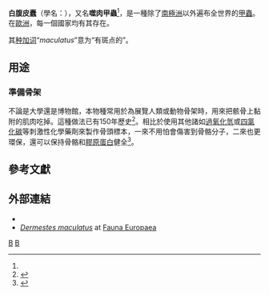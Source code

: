 {{Speciesbox
 | image = Dermestidae - Dermestes maculatus.jpg
 | image_width = 250px
 | image_caption = ''Dermestes maculatus''. Museum specimen
 | image2 = Dermestes maculatus00.jpg
 | genus = Dermestes
 | grandparent_authority = [[卡尔·林奈|Linnaeus]], [[自然系统第十版|1758]]
 | subgenus = Dermestinus
 | species = maculatus
 | authority = {{tsl|en|Charles De Geer|Charles De Geer|De Geer}}, 1774
 | synonyms = 
*''Dermestes vulpinus'' Fabricius, 1781
*''Dermestes marginatus'' Thunberg, 1781
*''Dermestes senex'' Germar, 1824
*''Dermestes lateralis'' Sturm, 1826
*''Dermestes elongatus'' Hope, 1834 
*''Dermestes lupinus'' Erichson, 1843
*''Dermestes semistriatus'' Boheman, 1851
*''Dermestes rattulus'' Mulsant and Rey, 1868
*''Dermestes sudanicus'' Gredler, 1877
*''Dermestes truncatus'' Casey, 1916
}}

'''白腹皮蠹'''（學名：''{{lang|la|Dermestes maculatus}}''），又名'''噬肉甲蟲'''<ref name=appledaily />，是一種除了[[南極洲|南極洲]]以外遍布全世界的[[甲蟲|甲蟲]]。在[[歐洲|歐洲]]，每一個國家均有其存在。

其[[种加词|种加词]]“''maculatus''”意为“有斑点的”。

==用途==
===準備骨架===
不論是大學還是博物館，本物種常用於為展覽人類或動物骨架時，用來把骸骨上黏附的肌肉吃掉。這種做法已有150年歷史<ref>{{cite book|last=Graves|first=Rob|title=Beetles & Bones: Care, Feeding, and Use of Dermestid Beetles|year=2006|publisher=Jillett Publications|location=South Berwick, Maine|isbn=978-0-9774630-0-8|pages=44}}</ref>。相比於使用其他諸如[[過氧化氫|過氧化氫]]或[[四氯化碳|四氯化碳]]等刺激性化學藥劑來製作骨頭標本，一來不用怕會傷害到骨骼分子，二來也更環保，還可以保持骨骼和[[膠原蛋白|膠原蛋白]]健全<ref name=appledaily>{{cite news |url=http://www.appledaily.com.tw/realtimenews/article/international/20121111/151441/%E5%99%AC%E8%82%89%E7%94%B2%E8%9F%B2%E7%8B%82%E6%92%B2%E3%80%80%E9%B8%9A%E9%B5%A1%E7%9E%AC%E9%96%93%E6%88%90%E7%99%BD%E9%AA%A8/1 |access-date=2012-11-11 |date=2012-11-11 |title=噬肉甲蟲狂撲　鸚鵡瞬間成白骨 |publisher=[[蘋果日報_(台灣)|台灣蘋果日報]] |language=zh-hant |archive-date=2016-03-04 |archive-url=https://web.archive.org/web/20160304204308/http://www.appledaily.com.tw/realtimenews/article/international/20121111/151441/%E5%99%AC%E8%82%89%E7%94%B2%E8%9F%B2%E7%8B%82%E6%92%B2%E3%80%80%E9%B8%9A%E9%B5%A1%E7%9E%AC%E9%96%93%E6%88%90%E7%99%BD%E9%AA%A8/1 |dead-url=no }}</ref>。

==參考文獻==
{{reflist|2|refs=
}}

==外部連結==
{{commonscat|Dermestes maculatus}}
*{{wikispecies-inline|Dermestes maculatus}}
*[http://www.faunaeur.org/full_results.php?id=118618 ''Dermestes maculatus''] {{Wayback|url=http://www.faunaeur.org/full_results.php?id=118618 |date=20160304034233 }} at [[Fauna_Europaea|Fauna Europaea]]

{{Taxonbar|from=Q1246046}}
[[Category:鰹節蟲屬|B]]
[[Category:1774年描述的动物|B]]